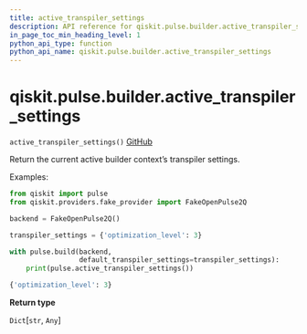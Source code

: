 ```yaml
---
title: active_transpiler_settings
description: API reference for qiskit.pulse.builder.active_transpiler_settings
in_page_toc_min_heading_level: 1
python_api_type: function
python_api_name: qiskit.pulse.builder.active_transpiler_settings
---
```


# qiskit.pulse.builder.active\_transpiler\_settings

<span id="qiskit.pulse.builder.active_transpiler_settings" />

`active_transpiler_settings()` [GitHub](https://github.com/qiskit/qiskit/tree/stable/0.22/qiskit/pulse/builder.py "view source code")

Return the current active builder context’s transpiler settings.

Examples:

```python
from qiskit import pulse
from qiskit.providers.fake_provider import FakeOpenPulse2Q

backend = FakeOpenPulse2Q()

transpiler_settings = {'optimization_level': 3}

with pulse.build(backend,
                 default_transpiler_settings=transpiler_settings):
    print(pulse.active_transpiler_settings())
```

```python
{'optimization_level': 3}
```

**Return type**

`Dict`\[`str`, `Any`]

